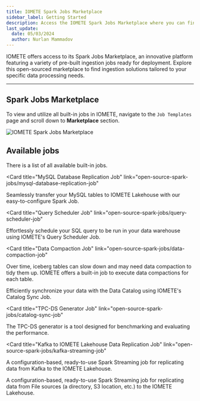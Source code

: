 ```yaml
---
title: IOMETE Spark Jobs Marketplace
sidebar_label: Getting Started
description: Access the IOMETE Spark Jobs Marketplace where you can find a variety of pre-built ingestion jobs ready for deployment. These open-sourced ingestion jobs can be easily deployed to suit your specific data processing needs.
last_update:
  date: 05/03/2024
  author: Nurlan Mammadov
---
```



IOMETE offers access to its Spark Jobs Marketplace, an innovative platform featuring a variety of pre-built ingestion jobs ready for deployment. Explore this open-sourced marketplace to find ingestion solutions tailored to your specific data processing needs.

---

## Spark Jobs Marketplace

To view and utilize all built-in jobs in IOMETE, navigate to the `Job Templates` page and scroll down to **Marketplace** section.

<Img
  src="/img/spark-job/marketplace/spark-jobs-marketplace.png"
  alt="IOMETE Spark Jobs Marketplace"
/>

## Available jobs

There is a list of all available built-in jobs.

<GridBox>

<Card
  title="MySQL Database Replication Job"
  link="open-source-spark-jobs/mysql-database-replication-job"
>
  Seamlessly transfer your MySQL tables to IOMETE Lakehouse with our
  easy-to-configure Spark Job.
</Card>

<Card
  title="Query Scheduler Job"
  link="open-source-spark-jobs/query-scheduler-job"
>
  Effortlessly schedule your SQL query to be run in your data warehouse using
  IOMETE's Query Scheduler Job.
</Card>

<Card
  title="Data Compaction Job"
  link="open-source-spark-jobs/data-compaction-job"
>
  Over time, iceberg tables can slow down and may need data compaction to tidy
  them up. IOMETE offers a built-in job to execute data compactions for each
  table.
</Card>

<Card title="Catalog Sync Job" link="open-source-spark-jobs/catalog-sync-job">
  Efficiently synchronize your data with the Data Catalog using IOMETE's Catalog
  Sync Job.
</Card>

<Card
  title="TPC-DS Generator Job"
  link="open-source-spark-jobs/catalog-sync-job"
>
  The TPC-DS generator is a tool designed for benchmarking and evaluating the
  performance.
</Card>

<Card
  title="Kafka to IOMETE Lakehouse Data Replication Job"
  link="open-source-spark-jobs/kafka-streaming-job"
>
  A configuration-based, ready-to-use Spark Streaming job for replicating data
  from Kafka to the IOMETE Lakehouse.
</Card>

<Card title="File Streaming" link="open-source-spark-jobs/file-streaming-job">
  A configuration-based, ready-to-use Spark Streaming job for replicating data
  from File sources (a directory, S3 location, etc.) to the IOMETE Lakehouse.
</Card>

</GridBox>
